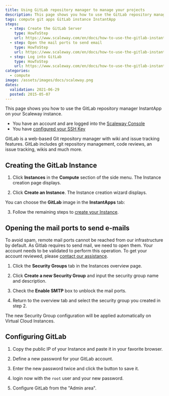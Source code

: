 ```yaml
---
title: Using GitLab repository manager to manage your projects
description: This page shows you how to use the GitLab repository manager InstantApp on your Scaleway instance.
tags: compute git apps GitLab instance InstantApp
steps:
  - step: Create the GitLab Server
    type: HowToStep
    url: https://www.scaleway.com/en/docs/how-to-use-the-gitlab-instant-apps/#-Create-the-GitLab-server
  - step: Open the mail ports to send email
    type: HowToStep
    url: https://www.scaleway.com/en/docs/how-to-use-the-gitlab-instant-apps/#-Open-the-mail-ports-to-send-email
  - step: Log into GitLab
    type: HowToStep
    url: https://www.scaleway.com/en/docs/how-to-use-the-gitlab-instant-apps/#-Log-into-GitLab
categories:
  - compute
image: /assets/images/docs/scaleway.png
dates:
  validation: 2021-06-29
  posted: 2015-05-07
---
```


This page shows you how to use the GitLab repository manager InstantApp on your Scaleway instance.

<Message type="requirement">

  - You have an account and are logged into the [Scaleway Console](https://console.scaleway.com)
  - You have [configured your SSH Key](/console/my-project/how-to/create-ssh-key/)

</Message>

GitLab is a web-based Git repository manager with wiki and issue tracking features. GitLab includes git repository management, code reviews, an issue tracking, wikis and much more.

## Creating the GitLab Instance

1. Click **Instances** in the **Compute** section of the side menu. The Instance creation page displays.

2. Click **Create an Instance**. The Instance creation wizard displays.

  You can choose the **GitLab** image in the **InstantApps** tab:

  <Lightbox src="scaleway-nc-instantapps.png" alt="" />

3. Follow the remaining steps to [create your Instance](/compute/instances/how-to/create-an-instance/).

## Opening the mail ports to send e-mails

To avoid spam, remote mail ports cannot be reached from our infrastructure by default. As Gitlab requires to send mail, we need to open them. Your account needs to be validated to perform this operation. To get your account reviewed, please [contact our assistance](https://console.scaleway.com/support/).

1. Click the **Security Groups** tab in the Instances overview page.

2. Click **Create a new Security Group** and input the security group name and description.

3. Check the **Enable SMTP** box to unblock the mail ports.

4. Return to the overview tab and select the security group you created in step 2.

The new Security Group configuration will be applied automatically on Virtual Cloud Instances.

## Configuring GitLab

1. Copy the public IP of your Instance and paste it in your favorite browser.

2. Define a new password for your GitLab account.

  <Lightbox src="scaleway-gitlab-login.png" alt="" />

3. Enter the new password twice and click the button to save it.

4. login now with the `root` user and your new password.

5. Configure GitLab from the "Admin area".

<Lightbox src="scaleway-gitlab-interface.png" alt="" />
